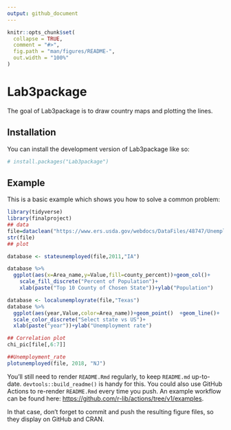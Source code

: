 ```yaml
---
output: github_document
---
```


<!-- README.md is generated from README.Rmd. Please edit that file -->

```r
knitr::opts_chunk$set(
  collapse = TRUE,
  comment = "#>",
  fig.path = "man/figures/README-",
  out.width = "100%"
)
```

# Lab3package

<!-- badges: start -->
<!-- badges: end -->

The goal of Lab3package is to draw country maps and plotting the lines.

## Installation

You can install the development version of Lab3package like so:

``` r
# install.packages("Lab3package")
```

## Example

This is a basic example which shows you how to solve a common problem:

```r
library(tidyverse)
library(finalproject)
## data
file=dataclean("https://www.ers.usda.gov/webdocs/DataFiles/48747/Unemployment.csv")
str(file)
## plot 

database <- stateunemployed(file,2011,"IA")

database %>%  
  ggplot(aes(x=Area_name,y=Value,fill=county_percent))+geom_col()+
    scale_fill_discrete("Percent of Population")+
    xlab(paste("Top 10 County of Chosen State"))+ylab("Population")

database <- localunemployrate(file,"Texas")
database %>%
  ggplot(aes(year,Value,color=Area_name))+geom_point()  +geom_line()+
  scale_color_discrete("Select state vs US")+
  xlab(paste("year"))+ylab("Unemployment rate")

## Correlation plot
chi_pic[file[,6:7]]

##Unemployment_rate
plotunemployed(file, 2018, "NJ")

```
You'll still need to render `README.Rmd` regularly, to keep `README.md` up-to-date. `devtools::build_readme()` is handy for this. You could also use GitHub Actions to re-render `README.Rmd` every time you push. An example workflow can be found here: <https://github.com/r-lib/actions/tree/v1/examples>.


In that case, don't forget to commit and push the resulting figure files, so they display on GitHub and CRAN.
